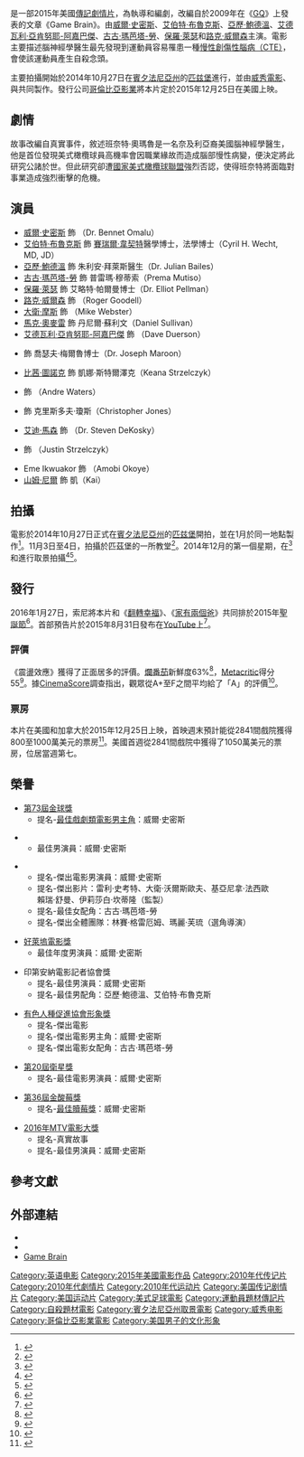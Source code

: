 {{noteTA
|G1=Show
|G2=Movie
|T=zh-cn:震荡效应;zh-tw:震盪效應;zh-hk:震盪真相;
|1=zh-cn:震荡效应;zh-tw:震盪效應;zh-hk:震盪真相;
}}
{{Infobox film
| name           = 震盪效應
| original_name  = {{lang|en|''Concussion''}}
| image          = Concussion Poster.jpg
| alt            =
| caption        = 電影海報
| director       = {{link-en|彼德·藍德斯曼|Peter Landesman}}
| producer       = [[雷利·史考特|雷利·史考特]]<br>大衛·沃爾斯歐夫<br>{{link-en|基亞尼拿·法西歐|Giannina Facio}}<br>{{link-en|舒曼公司|The Shuman Company|賴瑞·舒曼}}<br>伊莉莎白·坎蒂隆
| writer         = 彼德·藍德斯曼
| based_on       = {{based on |Game Brain|{{link-en|珍妮·瑪麗·拉斯卡斯|Jeanne Marie Laskas}}}}
| starring       = [[威爾·史密斯|威爾·史密斯]]<br>[[艾伯特·布魯克斯|艾伯特·布魯克斯]]<br>[[亞歷·鮑德溫|亞歷·鮑德溫]]<br>[[古古·瑪芭塔-勞|古古·瑪芭塔-勞]]<br>[[保羅·萊瑟|保羅·萊瑟]]<br>[[路克·威爾森|路克·威爾森]]
| music          = [[詹姆斯·紐頓·霍華|詹姆斯·紐頓·霍華]]
| cinematography = {{link-en|薩爾瓦多·托爾納|Salvatore Totino}}
| editing        = [[威廉·戈登伯格|威廉·戈登伯格]]
| studio         = [[威秀電影|威秀電影]]<br>{{link-en|史考特自由製片公司|Scott Free Productions}}<br>{{link-en|舒曼公司|The Shuman Company}}
| distributor    = [[哥倫比亞影業|哥倫比亞影業]]
| released       = {{film date|2015|11|10|[[美國電影學院|AFI Fest]]|2015|12|25|美國|2016|01|21|香港和澳門|2016|02|26|臺灣}}
| runtime        = 122分鐘
| country        = {{USA}}
| language       = 英語
| budget         = 3500萬美元
| gross          = 4862萬美元<ref name="BOM">{{cite web |url=http://www.boxofficemojo.com/movies/?id=concussion2015.htm |title=Concussion (2015) |website=Box Office Mojo |accessdate=2015-12-26 |archive-date=2015-12-28 |archive-url=https://web.archive.org/web/20151228050544/http://www.boxofficemojo.com/movies/?id=concussion2015.htm |dead-url=no }}</ref>
| cn_name        = 震荡效应
| hk_name        = 震盪真相
| tw_name        = 震盪效應
}}
{{作品名稱|name=''Concussion''|hk=震盪真相|tw=震盪效應|equiv-cn=tw}}是一部2015年美國{{link-en|運動片|List of sports films|運動}}[[傳記片|傳記]][[劇情片|劇情片]]，為{{link-en|彼德·藍德斯曼|Peter Landesman}}執導和編劇，改編自{{link-en|珍妮·瑪麗·拉斯卡斯|Jeanne Marie Laskas}}於2009年在《[[GQ|GQ]]》上發表的文章《Game Brain》。由[[威爾·史密斯|威爾·史密斯]]、[[艾伯特·布魯克斯|艾伯特·布魯克斯]]、[[亞歷·鮑德溫|亞歷·鮑德溫]]、[[艾德瓦利·亞肯努耶-阿嘉巴傑|艾德瓦利·亞肯努耶-阿嘉巴傑]]、[[古古·瑪芭塔-勞|古古·瑪芭塔-勞]]、[[保羅·萊瑟|保羅·萊瑟]]和[[路克·威爾森|路克·威爾森]]主演。電影主要描述腦神經學醫生{{link-en|班奈特·奧瑪魯|Bennet Omalu}}最先發現到運動員容易罹患一種[[慢性創傷性腦病變|慢性創傷性腦病（CTE）]]，會使該運動員產生自殺念頭。

主要拍攝開始於2014年10月27日在[[賓夕法尼亞州|賓夕法尼亞州]]的[[匹兹堡|匹兹堡]]進行，並由[[威秀電影|威秀電影]]、{{link-en|史考特自由製片公司|Scott Free Productions}}與{{link-en|舒曼公司|The Shuman Company}}共同製作。發行公司[[哥倫比亞影業|哥倫比亞影業]]將本片定於2015年12月25日在美國上映。

==劇情==
故事改編自真實事件，敘述班奈特·奧瑪魯是一名奈及利亞裔美國腦神經學醫生，他是首位發現美式橄欖球員高機率會因職業緣故而造成腦部慢性病變，便決定將此研究公諸於世。但此研究卻遭[[國家美式橄欖球聯盟|國家美式橄欖球聯盟]]強烈否認，使得班奈特將面臨對事業造成強烈衝擊的危機。

==演員==
{{div col|2}}
* [[威爾·史密斯|威爾·史密斯]] 飾 {{link-en|班奈特·奧瑪魯|Bennet Omalu|班奈特·奧瑪魯醫生}}（Dr. Bennet Omalu）
* [[艾伯特·布魯克斯|艾伯特·布魯克斯]] 飾 [[賽瑞爾·韋契特|賽瑞爾·韋契特]]醫學博士，法學博士（Cyril H. Wecht, MD, JD）
* [[亞歷·鮑德溫|亞歷·鮑德溫]] 飾 朱利安·拜萊斯醫生（Dr. Julian Bailes）
* [[古古·瑪芭塔-勞|古古·瑪芭塔-勞]] 飾 普雷瑪·穆蒂索（Prema Mutiso）
* [[保羅·萊瑟|保羅·萊瑟]] 飾 艾略特·帕爾曼博士（Dr. Elliot Pellman）
* [[路克·威爾森|路克·威爾森]] 飾 {{link-en|羅傑·古德爾|Roger Goodell}}（Roger Goodell）
* [[大衛·摩斯|大衛·摩斯]] 飾 {{link-en|馬克·韋伯斯特|Mike Webster}}（Mike Webster）
* [[麥克·奧麥利|馬克·奧麥雷]] 飾 丹尼爾·蘇利文（Daniel Sullivan）
* [[艾德瓦利·亞肯努耶-阿嘉巴傑|艾德瓦利·亞肯努耶-阿嘉巴傑]] 飾 {{link-en|大衛·杜爾生|Dave Duerson}}（Dave Duerson）
* {{link-en|亞歷斯·霍華|Arliss Howard}} 飾 喬瑟夫·梅爾魯博士（Dr. Joseph Maroon）
* [[比茜·圖諾克|比茜·圖諾克]] 飾 凱娜·斯特爾澤克（Keana Strzelczyk）
* {{link-en|理查·T·瓊斯|Richard T. Jones}} 飾 {{link-en|安德烈·華特斯|Andre Waters}}（Andre Waters）
* {{link-en|希爾·哈波|Hill Harper}} 飾 克里斯多夫·瓊斯（Christopher Jones）
* [[艾迪·馬森|艾迪·馬森]] 飾 {{link-en|史蒂芬·德科斯基|Steven T. DeKosky|史蒂芬·德科斯基醫生}}（Dr. Steven DeKosky）
* {{link-en|麥特·威利格|Matt Willig}} 飾 {{link-en|賈斯汀·斯特爾澤克|Justin Strzelczyk}}（Justin Strzelczyk）
* Eme Ikwuakor 飾 {{link-en|阿莫比·奧克耶|Amobi Okoye}}（Amobi Okoye）
* [[山姆·尼爾|山姆·尼爾]] 飾 凱（Kai）
{{div col end}}

==拍攝==
電影於2014年10月27日正式在[[賓夕法尼亞州|賓夕法尼亞州]]的[[匹兹堡|匹兹堡]]開拍，並在1月於同一地點製作<ref>{{cite news|title=Will Smith spotted preparing for his next role in Lodi, CA|url=http://www.onlocationvacations.com/2014/09/16/will-smith-spotted-preparing-for-his-next-role-in-lodi-ca/#more-57315|accessdate=2014-10-12|publisher=onlocationvacations.com|date=2014-09-16}}</ref>。11月3日至4日，拍攝於匹茲堡的一所{{link-en|丘區|Hill District}}教堂<ref>{{cite news|title=Will Smith’s ‘Game Brain’ Casting Call for a Church Scene in Pittsburgh|url=http://www.projectcasting.com/casting-calls-and-auditions/will-smiths-game-brain-casting-call-for-a-church-scene-in-pittsburgh/|accessdate=2014-11-01|publisher=projectcasting.com|date=2014-10-29}}</ref>。2014年12月的第一個星期，在{{link-en|布拉多克卡內基自由圖書館|Carnegie Free Library of Braddock}}<ref>{{cite news|title=The Will Smith crew filmed at Braddock Carnegie Library this week|url=http://www.post-gazette.com/ae/movies/2014/12/04/The-Will-Smith-film-continued-production-at-Braddock-Carnegie-Library-this-week/stories/201412040306|accessdate=2015-09-08|archive-date=2018-07-12|archive-url=https://web.archive.org/web/20180712084116/http://www.post-gazette.com/ae/movies/2014/12/04/The-Will-Smith-film-continued-production-at-Braddock-Carnegie-Library-this-week/stories/201412040306|dead-url=no}}</ref>和{{link-en|匹茲堡市中心|Downtown Pittsburgh}}進行取景拍攝<ref>{{cite news|title=Will Smith’s ‘Concussion’ movie filming on location in Pittsburgh this weekend|url=http://www.onlocationvacations.com/2014/12/05/will-smiths-concussion-movie-filming-on-location-in-pittsburgh-this-weekend/|accessdate=2014-12-06|publisher=onlocationvacations.com|date=2014-12-05}}</ref><ref name="Vancheri">{{cite web|first=Barbara|last=Vancheri|url=http://www.post-gazette.com/ae/movies/2014/10/31/Will-Smith-movie-shooting-around-town/stories/201410310038|title=Will Smith football movie shooting in Pittsburgh|publisher=Pittsburgh Post-Gazette|date=2014-10-31|accessdate=2015-09-08|archive-date=2018-07-12|archive-url=https://web.archive.org/web/20180712083943/http://www.post-gazette.com/ae/movies/2014/10/31/Will-Smith-movie-shooting-around-town/stories/201410310038|dead-url=no}}</ref>。

==發行==
2016年1月27日，索尼將本片和《[[翻轉幸福|翻轉幸福]]》、《[[家有兩個爸|家有兩個爸]]》共同排於2015年[[聖誕節|聖誕節]]<ref>{{cite news|last1=McNary|first1=Dave|title=Will Smith’s ‘Concussion’ Drama Set for Christmas Release|url=http://variety.com/2015/film/news/will-smiths-concussion-drama-set-for-christmas-release-1201416809/|accessdate=2015-01-28|publisher=variety.com|date=2015-01-27|archive-date=2018-07-12|archive-url=https://web.archive.org/web/20180712053212/https://variety.com/2015/film/news/will-smiths-concussion-drama-set-for-christmas-release-1201416809/|dead-url=no}}</ref>。首部預告片於2015年8月31日發布在[[YouTube|YouTube]]上<ref>{{cite news|last1=Pictures|first1=Sony|title=Concussion - Official Trailer (2015) - Will Smith|url=https://www.youtube.com/watch?v=Io6hPdC41RM|accessdate=2015-08-31|publisher=variety.com|date=2015-08-31|archive-date=2015-09-04|archive-url=https://web.archive.org/web/20150904021542/https://www.youtube.com/watch?v=Io6hPdC41RM|dead-url=no}}</ref>。

===評價===
《震盪效應》獲得了正面居多的評價。[[爛番茄|爛番茄]]新鮮度63%<ref>{{cite web |url=http://www.rottentomatoes.com/m/concussion_2015/ |title=Concussion (2015) |website=Rotten Tomatoes |accessdate=2015-12-25}}</ref>，[[Metacritic|Metacritic]]得分55<ref>{{cite web |url=http://www.metacritic.com/movie/concussion-2015 |title=Concussion (2015) |website=Metacritic |accessdate=2015-12-23 |archive-date=2015-12-26 |archive-url=https://web.archive.org/web/20151226070029/http://www.metacritic.com/movie/concussion-2015 |dead-url=no }}</ref>。據[[CinemaScore|CinemaScore]]調查指出，觀眾從A+至F之間平均給了「A」的評價<ref name="CinemaScore">{{cite web|url=http://deadline.com/2015/12/star-wars-the-force-awakens-box-office-pack-as-moviegoers-unwrap-gift-of-choice-1201672136/ |title=Box Office Sleigh Ride: ‘Star Wars’ Soaring, ‘Daddy’s’ Bringing It Home, ‘Hateful Eight’ Selling Out |work=deadline.com}}</ref>。

===票房===
本片在美國和加拿大於2015年12月25日上映，首映週末預計能從2841間戲院獲得800至1000萬美元的票房<ref>{{cite web|url=http://deadline.com/2015/12/star-wars-force-awakens-christmas-box-office-joy-daddys-home-concussion-point-break-1201670872/|title=‘Force Awakens’ Will Own Christmas Weekend As Five Wide Releases Join The Fray – Box Office Preview|author=Anthony D'Alessandro|work=''[[Deadline.com|Deadline.com]]''|date=2015-12-21|accessdate=2015-12-23|archive-date=2016-01-01|archive-url=https://web.archive.org/web/20160101023243/http://deadline.com/2015/12/star-wars-force-awakens-christmas-box-office-joy-daddys-home-concussion-point-break-1201670872/|dead-url=no}}</ref>。美國首週從2841間戲院中獲得了1050萬美元的票房，位居當週第七。

==榮譽==
*[[第73屆金球獎|第73屆金球獎]]
**提名-[[金球獎最佳戲劇類電影男主角|最佳戲劇類電影男主角]]：威爾·史密斯

*{{link-en|非洲裔影評人協會|African-American Film Critics Association}}
**最佳男演員：威爾·史密斯

*{{link-en|黑膠卷獎|Black Reel Awards}}
**提名-傑出電影男演員：威爾·史密斯
**提名-傑出影片：雷利·史考特、大衛·沃爾斯歐夫、基亞尼拿·法西歐<br>賴瑞·舒曼、伊莉莎白·坎蒂隆（監製）
**提名-最佳女配角：古古·瑪芭塔-勞
**提名-傑出全體團隊：林賽·格雷厄姆、瑪麗·芙琉（選角導演）

*[[好萊塢電影獎|好萊塢電影獎]]
**最佳年度男演員：威爾·史密斯

*印第安納電影記者協會獎
**提名-最佳男演員：威爾·史密斯
**提名-最佳男配角：亞歷·鮑德溫、艾伯特·布魯克斯

*[[有色人種促進協會形象獎|有色人種促進協會形象獎]]
**提名-傑出電影
**提名-傑出電影男主角：威爾·史密斯
**提名-傑出電影女配角：古古·瑪芭塔-勞

*[[第20屆衛星獎|第20屆衛星獎]]
**提名-最佳電影男演員：威爾·史密斯

*[[第36屆金酸莓獎|第36屆金酸莓獎]]
**提名-[[金酸梅最佳贖莓獎|最佳贖莓獎]]：威爾·史密斯

*[[2016年MTV電影大獎|2016年MTV電影大獎]]
**提名-真實故事
**提名-最佳男演員：威爾·史密斯

==參考文獻==
{{Reflist|2}}

==外部連結==
* {{IMDb title|3322364}}
* {{Box Office Mojo|concussion2015}}
* [http://www.gq.com/story/nfl-players-brain-dementia-study-memory-concussions Game Brain] {{Wayback|url=http://www.gq.com/story/nfl-players-brain-dementia-study-memory-concussions |date=20151111053002 }}

{{DEFAULTSORT:Concussion (2015 film)}}
[[Category:英语电影|Category:英语电影]]
[[Category:2015年美國電影作品|Category:2015年美國電影作品]]
[[Category:2010年代传记片|Category:2010年代传记片]]
[[Category:2010年代劇情片|Category:2010年代劇情片]]
[[Category:2010年代运动片|Category:2010年代运动片]]
[[Category:美国传记剧情片|Category:美国传记剧情片]]
[[Category:美国运动片|Category:美国运动片]]
[[Category:美式足球電影|Category:美式足球電影]]
[[Category:運動員題材傳記片|Category:運動員題材傳記片]]
[[Category:自殺題材電影|Category:自殺題材電影]]
[[Category:賓夕法尼亞州取景電影|Category:賓夕法尼亞州取景電影]]
[[Category:威秀电影|Category:威秀电影]]
[[Category:哥倫比亞影業電影|Category:哥倫比亞影業電影]]
[[Category:美国男子的文化形象|Category:美国男子的文化形象]]